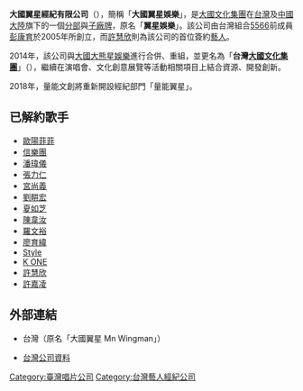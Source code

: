 {{Infobox_Company 
  | company_name   = 大國翼星娛樂
  | company_name_en= Music Nation Wingman Ltd.
  | company_logo   = 
  | company_type   = 經紀公司
  | company_slogan = 
  | foundation     = 2005年10月
  | location       = {{TWN}}[[臺北市|臺北市]][[松山區_(臺北市)|松山區]][[八德路_(臺北市)|八德路]]二段346巷5-1號1樓
  | telephone_no   = +886-2-8772-2237
  | founder        = [[彭康育|彭康育]]
  | CEO            = [[彭康育|彭康育]]
  | sales          = 
  | profit         = 
  | asset          = 
  | market_value   = 
  | num_employees  = 
  | parent         = [[大國文化集團|大國文化集團]]
  | subsid         = 
  | industry       = 唱片、經紀、演唱會、音樂版權
  | products       = 唱片製作、版權管理、藝人經紀
  | revenue        = 
  | homepage       =http://www.musicnation.tw/ 
}}

'''大國翼星經紀有限公司'''（{{lang-en|Music Nation Wingman Limited}}），簡稱「'''大國翼星娛樂'''」，是[[大國文化集團|大國文化集團]]在[[台灣|台灣]]及[[中國大陸|中國大陸]]旗下的一個[[分公司|分部]]與[[品牌|子廠牌]]，原名「'''翼星娛樂'''」。該公司由台灣組合[[5566|5566]]前成員[[彭康育|彭康育]]於2005年所創立，而[[許慧欣|許慧欣]]則為該公司的首位簽約[[藝人|藝人]]。

2014年，該公司與[[大國大熊星娛樂|大國大熊星娛樂]]進行合併、重組，並更名為「'''台灣[[大國文化集團|大國文化集團]]'''」（{{lang|en|Music Nation Group Taiwan}}），繼續在演唱會、文化創意展覽等活動相關項目上結合資源、開發創新。

2018年，量能文創將重新開設經紀部門「量能翼星」。

==已解約歌手==
*[[歐陽菲菲|歐陽菲菲]] 
*[[信樂團|信樂團]]{{small|（已加盟[[擎天娛樂|擎天娛樂]]）}}  
*[[潘瑋儀|潘瑋儀]]
*[[張力仁|張力仁]]
*[[宮尚義|宮尚義]]{{small|（現為[[量能文創|量能文創]]負責人）}} 
*[[劉畊宏|劉畊宏]]
*[[夏如芝|夏如芝]]
*[[陳韋汝|陳韋汝]] 
*[[羅文裕|羅文裕]]
* [[廖育緯|廖育緯]] 
*[[Style_(組合)|Style]] 
*[[K_ONE|K ONE]]
*[[許慧欣|許慧欣]]{{small|（已加盟[[量能文創|量能文創]]）}} 
*[[許嘉凌|許嘉凌]]{{small|（已加盟[[量能文創|量能文創]]）}}

== 外部連結 ==
* {{zh-tw}}台灣{{Facebook|大國文化-351754456756|大國文化}}（原名「大國翼星 Mn Wingman」）
* {{zh-tw}}[https://company.g0v.ronny.tw/id/28411882 台灣公司資料] {{Wayback|url=https://company.g0v.ronny.tw/id/28411882 |date=20220520190228 }}

{{台灣唱片公司}}

[[Category:臺灣唱片公司|Category:臺灣唱片公司]]
[[Category:台灣藝人經紀公司|Category:台灣藝人經紀公司]]